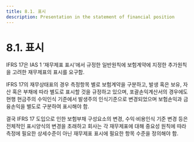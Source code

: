 ```yaml
---
title: 8.1. 표시
description: Presentation in the statement of financial position
---
```


# 8.1. 표시

IFRS 17은 IAS 1 ‘재무제표 표시’에서 규정한 일반원칙에 보험계약에 지정한 추가원칙을 고려한 재무제표의 표시를 요구함.

IFRS 17의 재무상태표의 경우 측정항목 별로 보험계약을 구분하고, 발생 혹은 보유, 자산 혹은 부채에 따라 별도로 표시할 것을 규정하고 있으며, 포괄손익계산서의 경우에도 현행 현금주의 수익인식 기준에서 발생주의 인식기준으로 변경되었으며 보험손익과 금융손익을 별도로 구분하여 표시해야 함.&#x20;

결국 IFRS 17 도입으로 인한 보험부채 구성요소의 변경, 수익·비용인식 기준 변경 등은 전체적인 표시양식의 변경을 초래하고 회사는 각 재무제표에 대해 중요성 원칙에 따라 측정에 필요한 상세수준이 아닌 재무제표 표시에 필요한 항목 수준을 정의해야 함.
